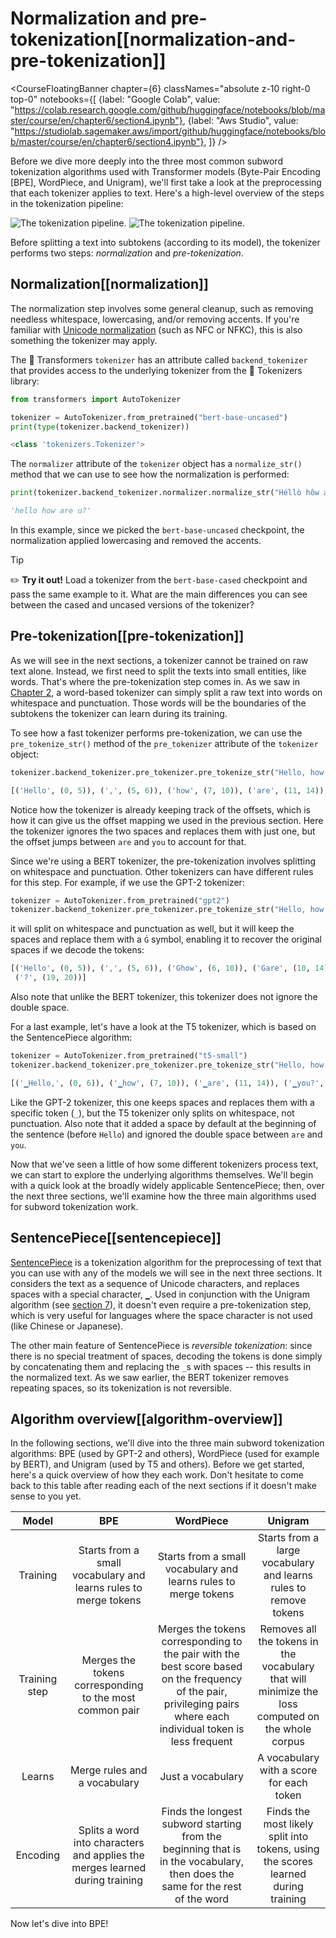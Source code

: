 # Normalization and pre-tokenization[[normalization-and-pre-tokenization]]

<CourseFloatingBanner chapter={6}
  classNames="absolute z-10 right-0 top-0"
  notebooks={[
    {label: "Google Colab", value: "https://colab.research.google.com/github/huggingface/notebooks/blob/master/course/en/chapter6/section4.ipynb"},
    {label: "Aws Studio", value: "https://studiolab.sagemaker.aws/import/github/huggingface/notebooks/blob/master/course/en/chapter6/section4.ipynb"},
]} />

Before we dive more deeply into the three most common subword tokenization algorithms used with Transformer models (Byte-Pair Encoding [BPE], WordPiece, and Unigram), we'll first take a look at the preprocessing that each tokenizer applies to text. Here's a high-level overview of the steps in the tokenization pipeline:

<div class="flex justify-center">
<img class="block dark:hidden" src="https://huggingface.co/datasets/huggingface-course/documentation-images/resolve/main/en/chapter6/tokenization_pipeline.svg" alt="The tokenization pipeline.">
<img class="hidden dark:block" src="https://huggingface.co/datasets/huggingface-course/documentation-images/resolve/main/en/chapter6/tokenization_pipeline-dark.svg" alt="The tokenization pipeline.">
</div>

Before splitting a text into subtokens (according to its model), the tokenizer performs two steps: _normalization_ and _pre-tokenization_.

## Normalization[[normalization]]

<Youtube id="4IIC2jI9CaU"/>

The normalization step involves some general cleanup, such as removing needless whitespace, lowercasing, and/or removing accents. If you're familiar with [Unicode normalization](http://www.unicode.org/reports/tr15/) (such as NFC or NFKC), this is also something the tokenizer may apply.

The 🤗 Transformers `tokenizer` has an attribute called `backend_tokenizer` that provides access to the underlying tokenizer from the 🤗 Tokenizers library:

```py
from transformers import AutoTokenizer

tokenizer = AutoTokenizer.from_pretrained("bert-base-uncased")
print(type(tokenizer.backend_tokenizer))
```

```python out
<class 'tokenizers.Tokenizer'>
```

The `normalizer` attribute of the `tokenizer` object has a `normalize_str()` method that we can use to see how the normalization is performed:

```py
print(tokenizer.backend_tokenizer.normalizer.normalize_str("Héllò hôw are ü?"))
```

```python out
'hello how are u?'
```

In this example, since we picked the `bert-base-uncased` checkpoint, the normalization applied lowercasing and removed the accents. 

> [!TIP]
> ✏️ **Try it out!** Load a tokenizer from the `bert-base-cased` checkpoint and pass the same example to it. What are the main differences you can see between the cased and uncased versions of the tokenizer?

## Pre-tokenization[[pre-tokenization]]

<Youtube id="grlLV8AIXug"/>

As we will see in the next sections, a tokenizer cannot be trained on raw text alone. Instead, we first need to split the texts into small entities, like words. That's where the pre-tokenization step comes in. As we saw in [Chapter 2](/course/chapter2), a word-based tokenizer can simply split a raw text into words on whitespace and punctuation. Those words will be the boundaries of the subtokens the tokenizer can learn during its training.

To see how a fast tokenizer performs pre-tokenization, we can use the `pre_tokenize_str()` method of the `pre_tokenizer` attribute of the `tokenizer` object:

```py
tokenizer.backend_tokenizer.pre_tokenizer.pre_tokenize_str("Hello, how are  you?")
```

```python out
[('Hello', (0, 5)), (',', (5, 6)), ('how', (7, 10)), ('are', (11, 14)), ('you', (16, 19)), ('?', (19, 20))]
```

Notice how the tokenizer is already keeping track of the offsets, which is how it can give us the offset mapping we used in the previous section. Here the tokenizer ignores the two spaces and replaces them with just one, but the offset jumps between `are` and `you` to account for that.

Since we're using a BERT tokenizer, the pre-tokenization involves splitting on whitespace and punctuation. Other tokenizers can have different rules for this step. For example, if we use the GPT-2 tokenizer:

```py
tokenizer = AutoTokenizer.from_pretrained("gpt2")
tokenizer.backend_tokenizer.pre_tokenizer.pre_tokenize_str("Hello, how are  you?")
```

it will split on whitespace and punctuation as well, but it will keep the spaces and replace them with a `Ġ` symbol, enabling it to recover the original spaces if we decode the tokens:

```python out
[('Hello', (0, 5)), (',', (5, 6)), ('Ġhow', (6, 10)), ('Ġare', (10, 14)), ('Ġ', (14, 15)), ('Ġyou', (15, 19)),
 ('?', (19, 20))]
```

Also note that unlike the BERT tokenizer, this tokenizer does not ignore the double space.

For a last example, let's have a look at the T5 tokenizer, which is based on the SentencePiece algorithm:

```py
tokenizer = AutoTokenizer.from_pretrained("t5-small")
tokenizer.backend_tokenizer.pre_tokenizer.pre_tokenize_str("Hello, how are  you?")
```

```python out
[('▁Hello,', (0, 6)), ('▁how', (7, 10)), ('▁are', (11, 14)), ('▁you?', (16, 20))]
```

Like the GPT-2 tokenizer, this one keeps spaces and replaces them with a specific token (`_`), but the T5 tokenizer only splits on whitespace, not punctuation. Also note that it added a space by default at the beginning of the sentence (before `Hello`) and ignored the double space between `are` and `you`.

Now that we've seen a little of how some different tokenizers process text, we can start to explore the underlying algorithms themselves. We'll begin with a quick look at the broadly widely applicable SentencePiece; then, over the next three sections, we'll examine how the three main algorithms used for subword tokenization work.

## SentencePiece[[sentencepiece]]

[SentencePiece](https://github.com/google/sentencepiece) is a tokenization algorithm for the preprocessing of text that you can use with any of the models we will see in the next three sections. It considers the text as a sequence of Unicode characters, and replaces spaces with a special character, `▁`. Used in conjunction with the Unigram algorithm (see [section 7](/course/chapter6/7)), it doesn't even require a pre-tokenization step, which is very useful for languages where the space character is not used (like Chinese or Japanese).

The other main feature of SentencePiece is *reversible tokenization*: since there is no special treatment of spaces, decoding the tokens is done simply by concatenating them and replacing the `_`s with spaces -- this results in the normalized text. As we saw earlier, the BERT tokenizer removes repeating spaces, so its tokenization is not reversible.

## Algorithm overview[[algorithm-overview]]

In the following sections, we'll dive into the three main subword tokenization algorithms: BPE (used by GPT-2 and others), WordPiece (used for example by BERT), and Unigram (used by T5 and others). Before we get started, here's a quick overview of how they each work. Don't hesitate to come back to this table after reading each of the next sections if it doesn't make sense to you yet.


Model | BPE | WordPiece | Unigram
:----:|:---:|:---------:|:------:
Training | Starts from a small vocabulary and learns rules to merge tokens |  Starts from a small vocabulary and learns rules to merge tokens | Starts from a large vocabulary and learns rules to remove tokens
Training step | Merges the tokens corresponding to the most common pair | Merges the tokens corresponding to the pair with the best score based on the frequency of the pair, privileging pairs where each individual token is less frequent | Removes all the tokens in the vocabulary that will minimize the loss computed on the whole corpus
Learns | Merge rules and a vocabulary | Just a vocabulary | A vocabulary with a score for each token
Encoding | Splits a word into characters and applies the merges learned during training | Finds the longest subword starting from the beginning that is in the vocabulary, then does the same for the rest of the word | Finds the most likely split into tokens, using the scores learned during training

Now let's dive into BPE!
